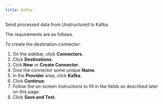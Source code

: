 ```yaml
---
title: Kafka
---
```


Send processed data from Unstructured to Kafka.

The requirements are as follows.


<KafkaPrerequisites />

To create the destination connector:

1. On the sidebar, click **Connectors**.
2. Click **Destinations**.
3. Cick **New** or **Create Connector**.
4. Give the connector some unique **Name**.
5. In the **Provider** area, click **Kafka**.
6. Click **Continue**. 
7. Follow the on-screen instructions to fill in the fields as described later on this page.
8. Click **Save and Test**.


<KafkaFields />